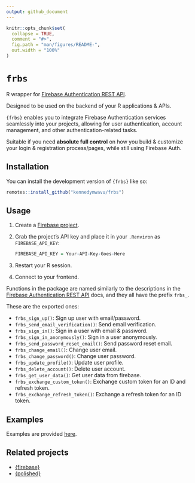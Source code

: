 ```yaml
---
output: github_document
---
```


<!-- README.md is generated from README.Rmd. Please edit that file -->

```r
knitr::opts_chunk$set(
  collapse = TRUE,
  comment = "#>",
  fig.path = "man/figures/README-",
  out.width = "100%"
)
```

# `frbs`

<!-- badges: start -->
<!-- badges: end -->

R wrapper for [Firebase Authentication REST API](https://firebase.google.com/docs/reference/rest/auth). 

Designed to be used on the backend of your R applications & APIs.

`{frbs}` enables you to integrate Firebase Authentication services seamlessly into 
your projects, allowing for user authentication, account management, and other
authentication-related tasks.

Suitable if you need **absolute full control** on how you build & 
customize your login & registration process/pages, while still using Firebase Auth.

## Installation

You can install the development version of `{frbs}` like so:

``` r
remotes::install_github("kennedymwavu/frbs")
```

## Usage

1. Create a [Firebase project](https://console.firebase.google.com/).
2. Grab the project's API key and place it in your `.Renviron` as `FIREBASE_API_KEY`:

    ```r
    FIREBASE_API_KEY = Your-API-Key-Goes-Here
    ```
3. Restart your R session.
4. Connect to your frontend.

Functions in the package are named similarly to the descriptions in the 
[Firebase Authentication REST API](https://firebase.google.com/docs/reference/rest/auth) docs,
and they all have the prefix `frbs_`.

These are the exported ones:

- `frbs_sign_up()`: Sign up user with email/password.
- `frbs_send_email_verification()`: Send email verification.
- `frbs_sign_in()`: Sign in a user with email & password.
- `frbs_sign_in_anonymously()`: Sign in a user anonymously.
- `frbs_send_password_reset_email()`: Send password reset email.
- `frbs_change_email()`: Change user email.
- `frbs_change_password()`: Change user password.
- `frbs_update_profile()`: Update user profile.
- `frbs_delete_account()`: Delete user account.
- `frbs_get_user_data()`: Get user data from firebase.
- `frbs_exchange_custom_token()`: Exchange custom token for an ID and refresh token.
- `frbs_exchange_refresh_token()`: Exchange a refresh token for an ID token.

## Examples

Examples are provided [here](https://github.com/kennedymwavu/frbs-examples).

## Related projects

- [{firebase}](https://github.com/JohnCoene/firebase)
- [{polished}](https://github.com/Tychobra/polished)
